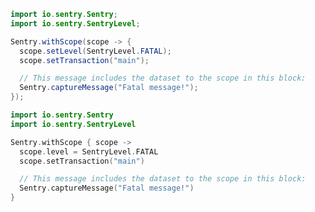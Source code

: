 ```java {tabTitle: Java}
import io.sentry.Sentry;
import io.sentry.SentryLevel;

Sentry.withScope(scope -> {
  scope.setLevel(SentryLevel.FATAL);
  scope.setTransaction("main");

  // This message includes the dataset to the scope in this block:
  Sentry.captureMessage("Fatal message!");
});
```

```kotlin {tabTitle: Kotlin}
import io.sentry.Sentry
import io.sentry.SentryLevel

Sentry.withScope { scope ->
  scope.level = SentryLevel.FATAL
  scope.setTransaction("main")

  // This message includes the dataset to the scope in this block:
  Sentry.captureMessage("Fatal message!")
}
```
